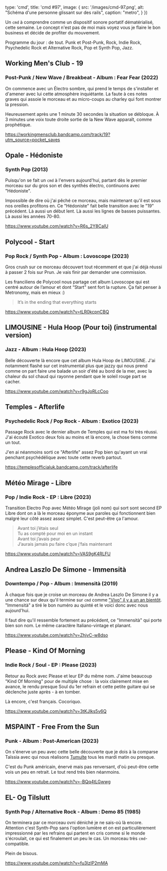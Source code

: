 
  type: 'cmd',
  title: 'cmd #97',
  image: {
    src: '/images/cmd-97.png',
    alt: "Schéma d'une personne glissant sur des rails",
    caption: "metro",
  }
})

Un `cmd` à comprendre comme un dispositif sonore portatif dématérialisé, cette semaine. Le concept n'est pas de moi mais voyez vous je flaire le bon business et décide de profiter du mouvement.

Programme du jour : de tout. Punk et Post-Punk, Rock, Indie Rock, Psychedelic Rock et Alternative Rock, Pop et Synth Pop, Jazz.



## Working Men's Club - 19

### Post-Punk / New Wave / Breakbeat - Album : Fear Fear (2022)

On commence avec un Électro sombre, qui prend le temps de s'installer et d'amener avec lui cette atmosphère inquiétante. La faute à ces notes graves qui assoie le morceau et au micro-coups  au charley qui font montrer la pression.

Heureusement après une 1 minute 30 secondes la situation se débloque. À 3 minutes une voix toute droite sortie de la New Wave apparaît, comme prophétique.

https://workingmensclub.bandcamp.com/track/19?utm_source=pocket_saves



## Opale - Hédoniste

### Synth Pop (2013)

Puisqu'on se fait un `cmd` à l'envers aujourd'hui, partant dès le premier morceau sur du gros son et des synthés électro, continuons avec "Hédoniste".

Impossible de dire où j'ai pêché ce morceau, mais maintenant qu'il est sous nos oreilles profitons en. Ce "Hédoniste" fait belle transition avec le "19" précédent. Là aussi un début lent. Là aussi les lignes de basses puissantes. Là aussi les années 70-80.

https://www.youtube.com/watch?v=R6s_2Y8CaIU



## Polycool - Start

### Pop Rock / Synth Pop - Album : Lovoscope (2023)

Gros crush sur ce morceau découvert tout récemment et que j'ai déjà réussi à passer 2 fois sur Prun. Je vais finir par demander une commission.

Les franciliens de Polycool nous partage cet album Lovoscope qui est centré autour de l’amour et dont  “Start" sent fort la rupture. Ça fait penser à Metronomy, mais en mieux :)

> It’s in the ending that everything starts

https://www.youtube.com/watch?v=tLR0kcpnCBQ



## LIMOUSINE - Hula Hoop (Pour toi) (instrumental version)

### Jazz - Album : Hula Hoop (2023)

Belle découverte là encore que cet album Hula Hoop de LIMOUSINE. J'ai notamment flashé sur cet instrumental plus que jazzy qui nous prend comme on part faire une balade un soir d'été au bord de la mer, avec la chaleur du sol chaud qui rayonne pendant que le soleil rouge part se cacher.

https://www.youtube.com/watch?v=r9gJoRLcCoo



## Temples - Afterlife

### Psychedelic Rock / Pop Rock - Album : Exotico (2023)

Passage Rock avec le dernier album de Temples qui est ma foi très réussi. J'ai écouté Exotico deux fois au moins et là encore, la chose tiens comme un tout.

J'en ai néanmoins sorti ce "Afterlife" assez Pop bien qu'ayant un vrai penchant psychédélique avec toute cette reverb partout.

https://templesofficialuk.bandcamp.com/track/afterlife



## Météo Mirage - Libre

### Pop / Indie Rock - EP : Libre (2023)

Transition Electro Pop avec Météo Mirage (joli nom) qui sort sont second EP Libre dont on a là le morceau éponyme aux paroles qui fonctionnent bien malgré leur côté assez assez simplet. C'est peut-être ça l'amour.

> Avant toi j’étais seul<br/>
>Tu as compté pour moi en un instant<br/>
>Avant toi j’avais peur<br/>
>J’aurais jamais pu faire c’que j’fais maintenant<br/>

https://www.youtube.com/watch?v=VAS9gK4RLFU



## Andrea Laszlo De Simone - Immensità

### Downtempo / Pop - Album : Immensità (2019)

À chaque fois que je croise un morceau de Andrea Laszlo De Simone il y a une chance sur deux qu'il termine sur `cmd` comme ["Vivo" il y a un an bientôt](https://cmd.wuips.com/post/2022-06-24-cmd-53). "Immensità" a tiré le bon numéro au quinté et le voici donc avec nous aujourd'hui.

Il faut dire qu'il ressemble fortement au précédent, ce "Immensità" qui porte bien son nom. Le même caractère Italiano-vintage et planant.

https://www.youtube.com/watch?v=ZhjvC-w8dso



## Please - Kind Of Morning

### Indie Rock / Soul - EP : Please (2023)

Retour au Rock avec Please et leur EP du même nom. J'aime beaucoup "Kind Of Morning" pour de multiple chose : la voix clairement mise en avance, le rendu presque Soul du 1er refrain et cette petite guitare qui se déclenche juste après - à en tomber.

Là encore, c'est français. Cocoriquo.

https://www.youtube.com/watch?v=3tKJlks5v6Q



## MSPAINT - Free From the Sun

### Punk - Album : Post-American (2023)

On s'énerve un peu avec cette belle découverte que je dois à la comparse Taïssia avec qui nous réalisons [Tumulte](https://www.prun.net/emission/8301-tumulte) tous les mardi matin ou presque.

C'est du Punk américain, énervé mais pas renversant, d'où peut-être cette vois un peu en retrait. Le tout rend très bien néanmoins.

https://www.youtube.com/watch?v=-BQq4tLGwwg



## EL- Og Tilslutt

### Synth Pop / Alternative Rock - Album : Demo 85 (1985)

On terminera par ce morceau ovni déniché je ne sais-où là encore. Attention c'est Synth-Pop sans l'option lumière et on est particulièrement impressionné par les refrains qui partent en cris comme si le monde s'écroulait, ce qui est finalement un peu le cas. Un morceau très `cmd`-compatible.

Plein de bisous.

https://www.youtube.com/watch?v=fu3lzIP2mMA





